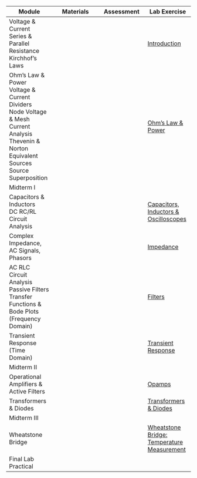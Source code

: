 | Module | Materials | Assessment | Lab Exercise |
| --- | --- | --- | --- |
| Voltage & Current <br> Series & Parallel Resistance <br> Kirchhof's Laws | | | [Introduction](labs/introduction.qmd) |
| Ohm's Law & Power <br> Voltage & Current Dividers <br> Node Voltage & Mesh Current Analysis <br> Thevenin & Norton Equivalent Sources <br> Source Superposition | | | [Ohm's Law & Power](labs/ohms_power.qmd) |
| Midterm I | | |
| Capacitors & Inductors <br> DC RC/RL Circuit Analysis | | | [Capacitors, Inductors & Oscilloscopes](labs/caps_inductors_scopes.qmd) |
| Complex Impedance, AC Signals, Phasors | | | [Impedance](labs/impedance.qmd) |
| AC RLC Circuit Analysis <br> Passive Filters <br> Transfer Functions & Bode Plots (Frequency Domain) | | | [Filters](labs/filters.qmd) |
| Transient Response (Time Domain) | | | [Transient Response](labs/transient_resp.qmd) |
| Midterm II | | |
| Operational Amplifiers & Active Filters | | | [Opamps](labs/opamps.qmd) |
| Transformers & Diodes | | | [Transformers & Diodes](labs/transformers_diodes.qmd )|
| Midterm III | | |
| Wheatstone Bridge | | | [Wheatstone Bridge: Temperature Measurement](labs/wheatstone_temperature.qmd) |
| Final Lab Practical | | |